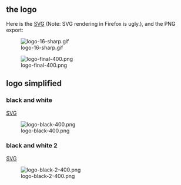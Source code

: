 == the logo ==

Here is the [[Media:logo-final.svg|SVG]] (Note: SVG rendering in Firefox is ugly.), and the PNG export:

[[Image:logo-16-sharp.gif]]

[[Image:logo-final-400.png]]

== logo simplified ==

=== black and white ===
[[Media:logo-black.svg|SVG]]

[[Image:logo-black-400.png]]

=== black and white 2 ===
[[Media:logo-black-2.svg|SVG]]

[[Image:logo-black-2-400.png]]
